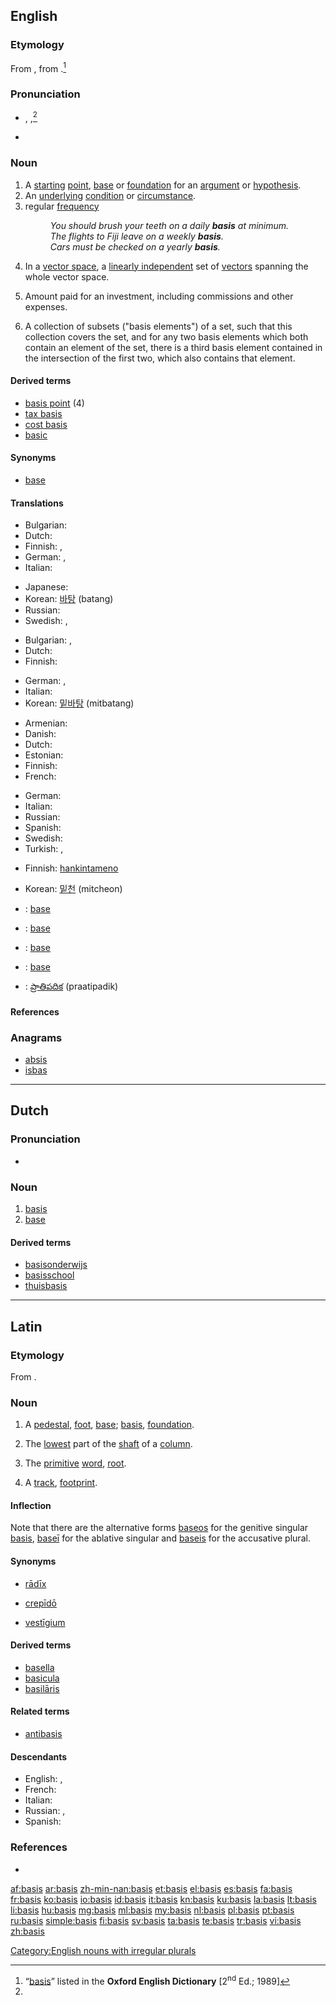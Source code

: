 ==English==

===Etymology===
From {{etyl|la|en}} {{term|basis|lang=la}}, from {{etyl|grc|en}} {{term|βάσις|tr=basis|lang=grc|sc=polytonic}}.<ref name="OED">“[http://dictionary.oed.com/cgi/entry/50018109 basis]” listed in the '''Oxford English Dictionary''' [2<sup>nd</sup> Ed.; 1989]</ref>

===Pronunciation===
* {{a|RP}} {{enPR|bāʹsĭs}}, {{IPA|/ˈbeɪsɪs/}},<ref name="OED"/> {{SAMPA|/"beIsIs/}}
* {{audio|en-us-basis.ogg|Audio (US)}}

===Noun===
{{en-noun|bases|pl2=(''rare'') '''[[baseis]]'''}}

# A [[starting]] [[point]], [[base]] or [[foundation]] for an [[argument]] or [[hypothesis]].
# An [[underlying]] [[condition]] or [[circumstance]].
# regular [[frequency]]
#: ''You should brush your teeth on a daily '''basis''' at minimum.''
#: ''The flights to Fiji leave on a weekly '''basis'''.''
#: ''Cars must be checked on a yearly '''basis'''.''
# {{linear algebra}} In a [[vector space]], a [[linearly independent]] set of [[vector]]s spanning the whole vector space.
# {{accounting}} Amount paid for an investment, including commissions and other expenses.
# {{topology}} A collection of subsets ("basis elements") of a set, such that this collection covers the set, and for any two basis elements which both contain an element of the set, there is a third basis element contained in the intersection of the first two, which also contains that element.
#: {{usex|The collection of all possible unions of basis elements of a '''basis''' is said to be the topology generated by that basis.}}

====Derived terms====
* [[basis point]] (4)
* [[tax basis]]
* [[cost basis]]
* [[basic]]

====Synonyms====
* {{sense|starting point for discussion}} [[base]]

====Translations====
{{trans-top|starting point for an argument}}
* Bulgarian: {{t|bg|изходен пункт}}
* Dutch: {{t+|nl|basis|f}}
* Finnish: {{t-|fi|lähtökohta}}, {{t-|fi|perusta}}
* German: {{t+|de|Basis|f}}, {{t+|de|Grundlage|f}}
* Italian: {{t+|it|base|f}}
{{trans-mid}}
* Japanese: {{t|ja|根拠|tr=こんきょ, konkyo|sc=Jpan}}
* Korean: [[바탕]] (batang)
* Russian: {{t+|ru|основа}}
* Swedish: {{t+|sv|grund|c}}, {{t+|sv|basis|c}}
{{trans-bottom}}

{{trans-top|underlying condition}}
* Bulgarian: {{t+|bg|база}},  {{t+|bg|основа}}
* Dutch: {{t+|nl|basis|f}}
* Finnish: {{t-|fi|perusta}}
{{trans-mid}}
* German: {{t+|de|Basis|f}}, {{t+|de|Grundlage|f}}
* Italian: {{t+|it|base|f}}
* Korean: [[밑바탕]] (mitbatang)
{{trans-bottom}}

{{trans-top|linearly independent set of vectors}}
* Armenian: {{t|hy|բազիս|tr=bazis}}
* Danish: {{t-|da|basis|c}}
* Dutch: {{t+|nl|basis|f}}
* Estonian: {{t-|et|baas}}
* Finnish: {{t+|fi|kanta}}
* French: {{t+|fr|base|f}}
{{trans-mid}}
* German: {{t+|de|Basis|f}}
* Italian: {{t+|it|base|f}}
* Russian: {{t+|ru|базис}}
* Spanish: {{t+|es|base|f}}
* Swedish: {{t+|sv|bas|c}}
* Turkish: {{t|tr|temel}}, {{t|tr|taban}}
{{trans-bottom}}

{{trans-top|what was paid for an investment}}
* Finnish: [[hankintameno]]
{{trans-mid}}
* Korean: [[밑천]] (mitcheon)
{{trans-bottom}}

{{checktrans-top}}
* {{ttbc|fr}}: [[base]] {{f}}
* {{ttbc|ia}}: [[base]]
{{trans-mid}}
* {{ttbc|pt}}: [[base]]
* {{ttbc|es}}: [[base]]
* {{ttbc|te}}: [[ప్రాతిపదిక]] (praatipadik)
{{trans-bottom}}

====References====
<references/>

===Anagrams===
* [[absis#English|absis]]
* [[isbas#English|isbas]]


[[Category:English nouns with irregular plurals]]

----

==Dutch==

===Pronunciation===
* {{audio|Nl-basis.ogg|audio}}

===Noun===
{{nl-noun|g=f|basissen|pl2=bases|basisje}}

# [[#English|basis]]
# [[base]]

====Derived terms====
* [[basisonderwijs]]
* [[basisschool]]
* [[thuisbasis]]

----

==Latin==

===Etymology===
From {{etyl|grc|la}} {{term|βάσις||foundation, base|tr=basis|lang=grc|sc=polytonic}}.

===Noun===
{{la-noun|basis|basis|basis|f|third}}

# A [[pedestal]], [[foot]], [[base]]; [[#English|basis]], [[foundation]].
# {{architecture|lang=la}} The [[lowest]] part of the [[shaft]] of a [[column]].
# {{grammar|lang=la}} The [[primitive]] [[word]], [[root]].
# {{context|of cattle|lang=la}} A [[track]], [[footprint]].

====Inflection====
Note that there are the alternative forms [[baseos]] for the genitive singular [[#Latin|basis]], [[basei|baseī]] for the ablative singular and [[baseis]] for the accusative plural.
{{la-decl-3rd-PAR-navis|basis|basis|bas}}

====Synonyms====
* {{sense|basis, foundation}} [[radix#Latin|rādīx]]
* {{sense|pedestal, base}} [[crepido|crepīdō]]
* {{sense|track, footprint}} [[vestigium|vestīgium]]

====Derived terms====
* [[basella]]
* [[basicula]]
* [[basilaris|basilāris]]

====Related terms====
* [[antibasis]]

====Descendants====
* English: {{l|en|base}}, {{l|en|basis}}
* French: {{l|fr|base}}
* Italian: {{l|it|base}}
* Russian: {{l|ru|база|ба́за|g=f|sc=Cyrl|tr=báza}}, {{l|ru|базис|ба́зис|g=m|sc=Cyrl|tr=bázis}}
* Spanish: {{l|es|base}}

===References===
* {{R:L&S}}

[[af:basis]]
[[ar:basis]]
[[zh-min-nan:basis]]
[[et:basis]]
[[el:basis]]
[[es:basis]]
[[fa:basis]]
[[fr:basis]]
[[ko:basis]]
[[io:basis]]
[[id:basis]]
[[it:basis]]
[[kn:basis]]
[[ku:basis]]
[[la:basis]]
[[lt:basis]]
[[li:basis]]
[[hu:basis]]
[[mg:basis]]
[[ml:basis]]
[[my:basis]]
[[nl:basis]]
[[pl:basis]]
[[pt:basis]]
[[ru:basis]]
[[simple:basis]]
[[fi:basis]]
[[sv:basis]]
[[ta:basis]]
[[te:basis]]
[[tr:basis]]
[[vi:basis]]
[[zh:basis]]
